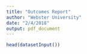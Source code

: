```yaml
---
title: "Outcomes Report"
author: "Webster University"
date: "2/4/2018"
output: pdf_document
---
```


```r
head(datasetInput())
```
